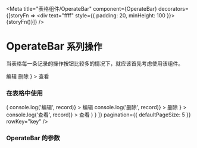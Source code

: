 
<Meta
  title="表格组件/OperateBar"
  component={OperateBar}
  decorators={[storyFn => <div text="ffff" style={{ padding: 20, minHeight: 100 }}>{storyFn()}</div>]}
/>

# OperateBar `系列操作`

当表格每一条记录的操作按钮比较多的情况下，就应该首先考虑使用该组件。

<Preview>
  <Story name="index">
    <OperateBar
      more={
        <>
          <OperateBar.Button>
            编辑
          </OperateBar.Button>
          <OperateBar.Button>
            删除
          </OperateBar.Button>
        </>
      }
    >
      <OperateBar.Button>
        查看
      </OperateBar.Button>
    </OperateBar>
  </Story>
</Preview>

### 在表格中使用

<Preview>
  <Story name="inTable">
    <TTable
      dataSource={data.list}
      columns={[
        {
          title: '姓名',
          dataIndex: 'name'
        },
        {
          title: '年龄',
          dataIndex: 'age'
        },
        {
          title: '操作',
          align: 'center',
          render: (text, record) => (
            <OperateBar
              more={
                <>
                  <OperateBar.Button
                    onClick={() => console.log('编辑', record)}
                  >
                    编辑
                  </OperateBar.Button>
                  <OperateBar.Button
                    danger
                    onClick={() => console.log('删除', record)}
                  >
                    删除
                  </OperateBar.Button>
                </>
              }
            >
              <OperateBar.Button
                onClick={() => console.log('查看', record)}
              >
                查看
              </OperateBar.Button>
            </OperateBar>
          )
        }
      ]}
      pagination={{
        defaultPageSize: 5
      }}
      rowKey="key"
    />
  </Story>
</Preview>

### OperateBar 的参数

<Props of={OperateBar} />

